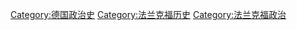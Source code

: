 [[Category:德国政治史|Category:德国政治史]]
[[Category:法兰克福历史|Category:法兰克福历史]]
[[Category:法兰克福政治|Category:法兰克福政治]]